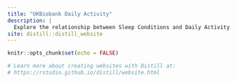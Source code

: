 ```yaml
---
title: "UKBiobank Daily Activity"
description: |
  Explore the relationship between Sleep Conditions and Daily Activity based on UKBiobank Dataset
site: distill::distill_website
---
```


```r
knitr::opts_chunk$set(echo = FALSE)

# Learn more about creating websites with Distill at:
# https://rstudio.github.io/distill/website.html

```

